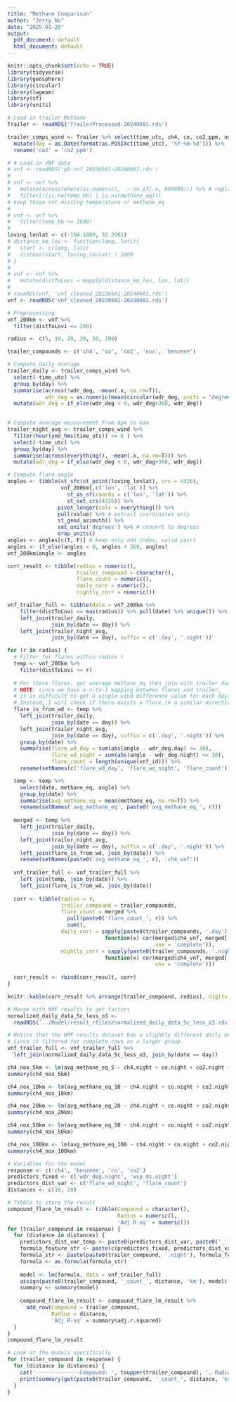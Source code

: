 ```yaml
---
title: "Methane Comparison"
author: "Jerry Wu"
date: "2025-01-20"
output:
  pdf_document: default
  html_document: default
---
```


```r
knitr::opts_chunk$set(echo = TRUE)
library(tidyverse)
library(geosphere)
library(circular)
library(lwgeom)
library(sf)
library(units)
```

```r
# Load in trailer Methane
Trailer <- readRDS('TrailerProcessed-20240601.rds')

trailer_comps_wind <- Trailer %>% select(time_utc, ch4, co, co2_ppm, nox, benzene, wdr_deg, wsp_ms) %>%
  mutate(day = as.Date(format(as.POSIXct(time_utc), '%Y-%m-%d'))) %>%
  rename('co2' = 'co2_ppm')
```

```r
# # Load in VNF data
# vnf <- readRDS('pb-vnf_20230501-20240601.rds')
# 
# vnf <- vnf %>% 
#   mutate(across(where(is.numeric),  ~ na_if(.x, 999999))) %>% # replace 999999 as missing
#   filter(!(is.na(temp_bb) | is.na(methane_eq))) 
# keep those not missing temperature or methane_eq
# 
# vnf <- vnf %>%
#   filter(temp_bb >= 1600)
# 
loving_lonlat <- c(-104.1089, 32.2961)
# distance_km_lov <- function(long, lati){
#   start <- c(long, lati)
#   distGeo(start, loving_lonlat) / 1000
# }
# 
# vnf <- vnf %>% 
#   mutate(distToLovi = mapply(distance_km_lov, lon, lat))
# 
# saveRDS(vnf, 'vnf_cleaned_20230501-20240601.rds')
vnf <- readRDS('vnf_cleaned_20230501-20240601.rds')
```

```r
# Preprocessing
vnf_200km <- vnf %>%
  filter(distToLovi <= 200)

radius <- c(5, 10, 20, 30, 50, 100)

trailer_compounds <- c('ch4', 'co', 'co2', 'nox', 'benzene')

# Compute daily average
trailer_daily <- trailer_comps_wind %>% 
  select(-time_utc) %>% 
  group_by(day) %>% 
  summarise(across(!wdr_deg, ~mean(.x, na.rm=T)),
            wdr_deg = as.numeric(mean(circular(wdr_deg, units = "degrees"), na.rm=T))) %>%
  mutate(wdr_deg = if_else(wdr_deg < 0, wdr_deg+360, wdr_deg))
  

# Compute average measurement from 6pm to 6am
trailer_night_avg <- trailer_comps_wind %>% 
  filter(hour(ymd_hms(time_utc)) <= 6 ) %>%
  select(-time_utc) %>% 
  group_by(day) %>% 
  summarise(across(everything(), ~mean(.x, na.rm=T))) %>%
  mutate(wdr_deg = if_else(wdr_deg < 0, wdr_deg+360, wdr_deg))

# Compute flare angle
angles <- tibble(st_sfc(st_point(loving_lonlat), crs = 4326), 
                 vnf_200km[,c('lon', 'lat')] %>% 
                   st_as_sf(coords = c('lon', 'lat')) %>% 
                   st_set_crs(4326)) %>%
                pivot_longer(cols = everything()) %>% 
                pull(value) %>% # extract coordinates only
                st_geod_azimuth() %>%
                set_units('degrees') %>% # convert to degrees
                drop_units()
angles <- angles[c(T, F)] # keep only odd index, valid pairs
angles <- if_else(angles < 0, angles + 360, angles)
vnf_200km$angle <- angles

corr_result <- tibble(radius = numeric(), 
                      trailer_compound = character(),
                      flare_count = numeric(),
                      daily_corr = numeric(),
                      nightly_corr = numeric())

vnf_trailer_full <- tibble(date = vnf_200km %>%
    filter(distToLovi <= max(radius)) %>% pull(date) %>% unique()) %>%
    left_join(trailer_daily, 
              join_by(date == day)) %>%
    left_join(trailer_night_avg, 
              join_by(date == day), suffix = c('.day', '.night'))

for (r in radius) {
  # Filter for flares within radius r
  temp <- vnf_200km %>%
    filter(distToLovi <= r)
  
  # For those flares, get average methane_eq then join with trailer data
  # NOTE: since we have a n-to-1 mapping between flares and trailer, 
  # it is difficult to get a single wind difference value for each day.
  # Instead, I will check if there exists a flare in a similar direction as wind
  flare_is_from_wd <- temp %>%
    left_join(trailer_daily, 
              join_by(date == day)) %>%
    left_join(trailer_night_avg, 
              join_by(date == day), suffix = c('.day', '.night')) %>%
    group_by(date) %>%
    summarise(flare_wd_day = sum(abs(angle - wdr_deg.day) <= 30),
              flare_wd_night = sum(abs(angle - wdr_deg.night) <= 30),
              flare_count = length(unique(vnf_id))) %>%
    rename(setNames(c('flare_wd_day', 'flare_wd_night', 'flare_count'), paste0(c('flare_wd_day_', 'flare_wd_night_', 'flare_count_'), r)))

  temp <- temp %>%
    select(date, methane_eq, angle) %>%
    group_by(date) %>%
    summarise(avg_methane_eq = mean(methane_eq, na.rm=T)) %>%
    rename(setNames('avg_methane_eq', paste0('avg_methane_eq_', r)))
  
  merged <- temp %>%
    left_join(trailer_daily, 
              join_by(date == day)) %>%
    left_join(trailer_night_avg, 
              join_by(date == day), suffix = c('.day', '.night')) %>%
    left_join(flare_is_from_wd, join_by(date)) %>%
    rename(setNames(paste0('avg_methane_eq_', r), 'ch4_vnf'))
  
  vnf_trailer_full <- vnf_trailer_full %>%
    left_join(temp, join_by(date)) %>%
    left_join(flare_is_from_wd, join_by(date))
              
  corr <- tibble(radius = r, 
                 trailer_compound = trailer_compounds, 
                 flare_count = merged %>% 
                   pull(paste0('flare_count_', r)) %>%
                   sum(),
                 daily_corr = sapply(paste0(trailer_compounds, '.day'), 
                               function(x) cor(merged$ch4_vnf, merged[[x]], 
                                               use = 'complete')),
                 nightly_corr = sapply(paste0(trailer_compounds, '.night'), 
                               function(x) cor(merged$ch4_vnf, merged[[x]], 
                                               use = 'complete')))
  
  corr_result <- rbind(corr_result, corr)
}

knitr::kable(corr_result %>% arrange(trailer_compound, radius), digits = 2, col.names = c("Buffer", "Compound", "Flare Count", "Correlation Day", "Correlation Night"), align="c")
```

```r
# Merge with NMF results to get factors
normalized_daily_data_5c_less_o3 <- 
  readRDS('../Model/result_rfiles/normalized_daily_data_5c_less_o3.rds')

# Notice that the NMF results dataset has a slightly different daily measurement
# Since it filtered for complete rows on a larger group.
vnf_trailer_full <- vnf_trailer_full %>%
  left_join(normalized_daily_data_5c_less_o3, join_by(date == day))
```

```r
ch4_nox_5km <- lm(avg_methane_eq_5 ~ ch4.night + co.night + co2.night + nox.night + benzene.night + wsp_ms.night + flare_wd_night_5 + flare_count_5, data = vnf_trailer_full)
summary(ch4_nox_5km)

ch4_nox_10km <- lm(avg_methane_eq_10 ~ ch4.night + co.night + co2.night + nox.night + benzene.night + wsp_ms.night + flare_wd_night_10 + flare_count_10, data = vnf_trailer_full)
summary(ch4_nox_10km)

ch4_nox_20km <- lm(avg_methane_eq_20 ~ ch4.night + co.night + co2.night + nox.night + benzene.night + wdr_deg.night + wsp_ms.night + flare_wd_night_20 + flare_count_20, data = vnf_trailer_full)
summary(ch4_nox_20km)

ch4_nox_50km <- lm(avg_methane_eq_50 ~ ch4.night + co.night + co2.night + nox.night + benzene.night + wdr_deg.night + wsp_ms.night + flare_wd_night_50 + flare_count_50, data = vnf_trailer_full)
summary(ch4_nox_50km)

ch4_nox_100km <- lm(avg_methane_eq_100 ~ ch4.night + co.night + co2.night + nox.night + benzene.night + wsp_ms.night + flare_wd_night_100 + flare_count_100, data = vnf_trailer_full)
summary(ch4_nox_100km)
```

```r
# Variables for the model
response <- c('ch4', 'benzene', 'co', 'co2')
predictors_fixed <- c('wdr_deg.night', 'wsp_ms.night')
predictors_dist_var <- c('flare_wd_night', 'flare_count')
distances <- c(10, 20)

# Tibble to store the result
compound_flare_lm_result <- tibble(Compound = character(),
                                   Radius = numeric(),
                                   'Adj R-sq' = numeric())
for (trailer_compound in response) {
  for (distance in distances) {
    predictors_dist_var_temp <- paste0(predictors_dist_var, paste0('_', distance))
    formula_feature_str <- paste(c(predictors_fixed, predictors_dist_var_temp), collapse = ' + ')
    formula_str <- paste(paste0(trailer_compound, '.night'), formula_feature_str, sep = ' ~ ')
    formula <- as.formula(formula_str)
    
    model <- lm(formula, data = vnf_trailer_full)
    assign(paste0(trailer_compound, '_count_', distance, 'km'), model)
    summary <- summary(model)
    
    compound_flare_lm_result <- compound_flare_lm_result %>%
      add_row(Compound = trailer_compound,
              Radius = distance,
              'Adj R-sq' = summary$adj.r.squared)
  }
}
compound_flare_lm_result
```

```r
# Look at the models specifically
for (trailer_compound in response) {
  for (distance in distances) {
    cat('--------------Compound: ', toupper(trailer_compound), ', Radius: ', distance, '---------------', sep = '')
    print(summary(get(paste0(trailer_compound, '_count_', distance, 'km'))))
  }
}
```





